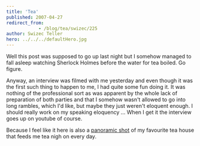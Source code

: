 ```yaml
---
title: 'Tea'
published: 2007-04-27
redirect_from: 
            - /blog/tea/swizec/225
author: Swizec Teller
hero: ../../../defaultHero.jpg
---
```

Well this post was supposed to go up last night but I somehow managed to fall asleep watching Sherlock Holmes before the water for tea boiled. Go figure.

Anyway, an interview was filmed with me yesterday and even though it was the first such thing to happen to me, I had quite some fun doing it. It was nothing of the professional sort as was apparent by the whole lack of preparation of both parties and that I somehow wasn't allowed to go into long rambles, which I'd like, but maybe they just weren't eloquent enough. I should really work on my speaking eloquency ... When I get it the interview goes up on youtube of course.

Because I feel like it here is also a [panoramic shot](http://flickr.com/photos/7280946@N06/474283871/) of my favourite tea house that feeds me tea nigh on every day.